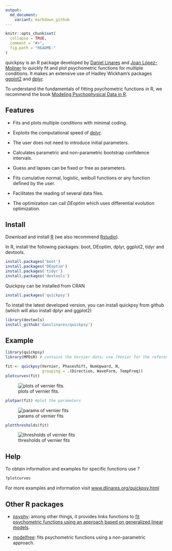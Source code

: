 ```yaml
---
output:
  md_document:
    variant: markdown_github
---
```


<!-- README.md is generated from README.Rmd. Please edit that file -->

```r
knitr::opts_chunk$set(
  collapse = TRUE,
  comment = "#>",
  fig.path = "README-"
)
```

quickpsy is an R package developed by [Daniel Linares](http://www.dlinares.org) and [Joan López-Moliner](http://www.ub.edu/viscagroup/joan/) to quickly fit and plot psychometric functions for multiple conditions. It makes an extensive use of  Hadley Wickham's packages [ggplot2](http://ggplot2.org/) and [dplyr](http://cran.r-project.org/web/packages/dplyr/index.html).
 
To understand the fundamentals of fitting psychometric functions in R, we recommend the book [Modeling Psychophysical Data in R](http://www.springer.com/gp/book/9781461444749).

## Features

- Fits and plots multiple conditions with minimal coding.

- Exploits the computational speed of [dplyr](http://cran.r-project.org/web/packages/dplyr/index.html).
  
- The user does not need to introduce initial parameters.
  
- Calculates parametric and non-parametric bootstrap confidence intervals. 
  
- Guess and lapses can be fixed or free as parameters. 
 
- Fits cumulative normal, logistic, weibull functions or any function defined by the user. 
  
- Facilitates the reading of several data files.
  
- The optimization can call *DEoptim* which uses differential evolution optimization.  
  
## Install

Download and install [R](http://cran.rstudio.com) (we also recommend [Rstudio](http://www.rstudio.com/)).

In R, install the following packages: boot, DEoptim, dplyr, ggplot2, tidyr and devtools.
```R
install.packages('boot')
install.packages('DEoptim')
install.packages('tidyr')
install.packages('devtools')
```

Quickpsy can be installed from CRAN
```R
install.packages('quickpsy')
```

To install the latest developed version, you can install quickpsy from github
(which will also install dplyr and ggplot2) 
```R
library(devtools)
install_github('danilinares/quickpsy')
```

## Example

```R 
library(quickpsy)
library(MPDiR) # contains the Vernier data; use ?Venier for the reference

fit <- quickpsy(Vernier, Phaseshift, NumUpward, N, 
                grouping = .(Direction, WaveForm, TempFreq))
plotcurves(fit)
```

![plots of vernier fits.](vernierFitPlot.png)

```R 
plotpar(fit) #plot the parameters
```

![params of vernier fits](vernierParamsPlot.png)

```R 
plotthresholds(fit)
```

![thresholds of vernier fits](vernierThreshesPlot.png)

## Help 

To obtain information and examples for specific functions use *?*
```R
?plotcurves
```

For more examples and information visit [www.dlinares.org/quickpsy.html](http://www.dlinares.org/quickpsy.html)

## Other R packages

* [psyphy](http://cran.r-project.org/web/packages/psyphy/index.html): among other things, it provides links functions to [fit psychometric functions using an approach based on  generalized linear models](http://www.dlinares.org/psychopract.html#fitting-using-generalized-linear-models). 

* [modelfree](http://personalpages.manchester.ac.uk/staff/d.h.foster/software-modelfree/latest/home): fits psychometric functions using a non-parametric approach.






